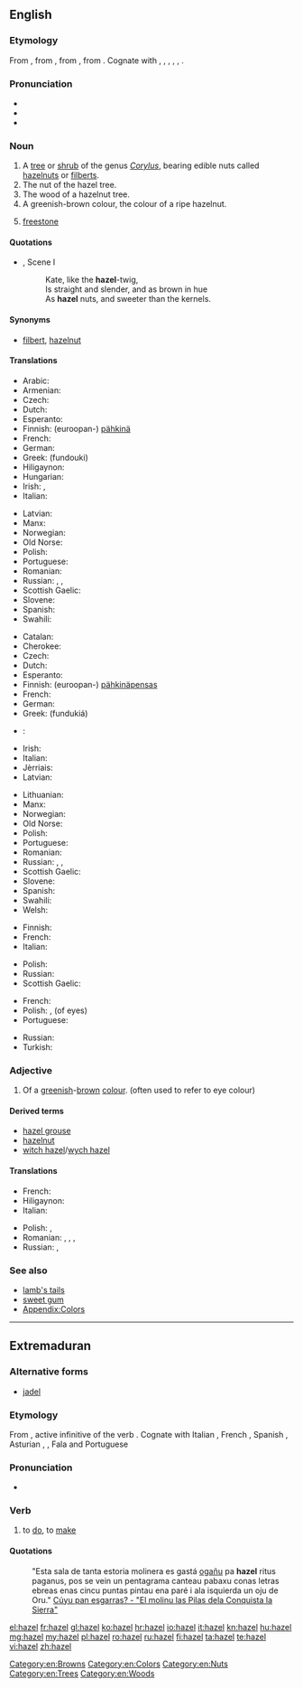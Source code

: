 {{also|Hazel}}
==English==
{{wikipedia}}

===Etymology===
From {{etyl|enm|en}}, from {{etyl|ang|en}} {{term|hæsel||hazel, shrub|lang=ang}}, from {{etyl|gem-pro|en}} {{term/t|gem-pro|*hasalaz||hazel}}, from {{etyl|ine-pro|en}} {{term/t|ine-pro|*koselos||hazel}}. Cognate with {{etyl|nl|-}} {{term|hazelaar||hazel|lang=nl}}, {{etyl|de|-}} {{term|Hasel||hazel|lang=de}}, {{etyl|sv|-}} {{term|hassel||hazel|lang=sv}}, {{etyl|la|-}} {{term|corulus|lang=la}}, {{term|corylus||hazel-tree, hazelwood|lang=la}}, {{etyl|ga|-}} {{term|coll||hazel|lang=ga}}.

===Pronunciation===
* {{IPA|/ˈheɪzəl/}}
* {{audio|en-us-hazel.ogg|Audio (US)}}
* {{rhymes|eɪzəl}}

===Noun===
{{en-noun|-|s}}

# A [[tree]] or [[shrub]] of the genus ''[[Corylus]]'', bearing edible nuts called [[hazelnut]]s or [[filbert]]s.
# The nut of the hazel tree.
# The wood of a hazelnut tree.
# A greenish-brown colour, the colour of a ripe hazelnut.
#: {{color panel|A67B5B}}
# {{context|mining|lang=en}} [[freestone]]
#: {{rfquotek|Raymond}}

====Quotations====
* {{RQ:Shakespeare Shrew|II}}, Scene I
*: Kate, like the '''hazel'''-twig,
*: Is straight and slender, and as brown in hue
*: As '''hazel''' nuts, and sweeter than the kernels.

====Synonyms====
* {{sense|nut}} [[filbert]], [[hazelnut]]

====Translations====
{{trans-top|nut}}
* Arabic: {{t+|ar|بُندُق|tr=bondoq|sc=Arab}}
* Armenian: {{t|hy|պնդուկ|tr=pnduk}}
* Czech: {{t+|cs|lískový ořech|m}}
* Dutch: {{t+|nl|hazelnoot}}
* Esperanto: {{t|eo|avelo}}
* Finnish: (euroopan-) [[pähkinä]]
* French: {{t+|fr|noisette|f}}
* German: {{t+|de|Haselnuss|f}}
* Greek: {{t+|el|φουντούκι|n}} (fundouki)
* Hiligaynon: {{t|hil|abelyana|alt=abelyána}}
* Hungarian: {{t+|hu|mogyoró}}
* Irish: {{t|ga|cnó coill|m}}, {{t|ga|cnó gaelach|m}}
* Italian: {{t+|it|nocciola|f}}
{{trans-mid}}
* Latvian: {{t|lv|lazdu rieksts|m}}
* Manx: {{t|gv|cro coull}}
* Norwegian: {{t|no|hasselnøtt|m|f}}
* Old Norse: {{t|non|hesli}}
* Polish: {{t|pl|orzech laskowy|m}}
* Portuguese: {{t+|pt|avelã|f}}
* Romanian: {{t|ro|alună}}
* Russian: {{t|ru|лесной орех|tr=l'esnój or'éχ|m}}, {{t+|ru|лещина|tr=leščína}}, {{t+|ru|фундук|tr=fundúk|m}} {{qualifier|cultured}}
* Scottish Gaelic: {{t|gd|cnò challtainn|f}}
* Slovene: {{t+|sl|lešnik|m}}
* Spanish: {{t+|es|avellana|f}}
* Swahili: {{t|sw|hazeli}}
{{trans-bottom}}

{{trans-top|tree / shrub}}
* Catalan: {{t|ca|avellaner}}
* Cherokee: {{t|chr|ᏴᎩᏛ|tr=yvgidv|sc=Cher}}
* Czech: {{t+|cs|líska|f}}
* Dutch: {{t+|nl|hazelaar|m}}
* Esperanto: {{t|eo|avelujo}}
* Finnish: (euroopan-) [[pähkinä]][[pensas]]
* French: {{t+|fr|noisetier|m}}
* German: {{t|de|Haselstrauch|m}}
* Greek: {{t+|el|φουντουκιά|f}} (fundukiá)
* {{ttbc|hu}}: {{t+|hu|mogyoróbokor}} <!-- link as t-SOP if non-idiomatic; put marked word in|alt=; see [[User:Kephir/gadgets/xte#Translation_fixing]] -->
* Irish: {{t|ga|coll|m}}
* Italian: {{t|it|nocciòlo|m}}
* Jèrriais: {{t|roa-jer|codriyi|m}}
* Latvian: {{t+|lv|lazda|f}}
{{trans-mid}}
* Lithuanian: {{t+|lt|lazdynas}}
* Manx: {{t|gv|coull}}
* Norwegian: {{t|no|hassel|m|f}}
* Old Norse: {{t|non|hesli}}
* Polish: {{t+|pl|leszczyna|f}}
* Portuguese: {{t|pt|aveleiro|m}}
* Romanian: {{t+|ro|alun}}
* Russian: {{t|ru|лесной орех|tr=l'esnój oréχ|m}}, {{t+|ru|лещина|tr=leščína}}, {{t+|ru|фундук|tr=fundúk|m}} {{qualifier|cultured}}
* Scottish Gaelic: {{t|gd|calltainn|f}}
* Slovene: {{t+|sl|leska|f}}
* Spanish: {{t+|es|avellano|m}}
* Swahili: {{t|sw|mhazeli}}
* Welsh: {{t|cy|cyll|f-p}}
{{trans-bottom}}

{{trans-top|wood}}
* Finnish: {{t+|fi|pähkinäpuu}}
* French: {{t+|fr|noisetier|m}}
* Italian: {{t|it|legno di nocciolo|m}}
{{trans-mid}}
* Polish: {{t+|pl|leszczyna|f}}
* Russian: {{t+|ru|орех|tr=or'éχ|m}}
* Scottish Gaelic: {{t|gd|calltainn|f}}
{{trans-bottom}}

{{trans-top|colour}}
* French: {{t+|fr|noisette|f}}
* Polish: {{t+|pl|orzechowy|m}}, {{t+|pl|piwny|m}} (of eyes)
* Portuguese: {{t+|pt|avelã|f}}
{{trans-mid}}
* Russian: {{t+|ru|ореховый|m|tr=or'éχovyj}}
* Turkish: {{t+|tr|ela}}
{{trans-bottom}}

===Adjective===
{{en-adj|?}}

# Of a [[greenish]]-[[brown]] [[colour]]. (often used to refer to eye colour)

====Derived terms====
* [[hazel grouse]]
* [[hazelnut]]
* [[witch hazel]]/[[wych hazel]]

====Translations====
{{trans-top|colour}}
* French: {{t+|fr|noisette}}
* Hiligaynon: {{t|hil|abelyana|alt=abelyána}}
* Italian: {{t+|it|nocciola}}
{{trans-mid}}
* Polish: {{qualifier|of eyes}} {{t+|pl|piwny|m}}, {{t+|pl|orzechowy|m}}
* Romanian: {{t|ro|căprui}}, {{t|ro|castaniu}}, {{t|ro|căpriu}}, {{t|ro|aluniu}}
* Russian: {{t+|ru|карий|tr=kárij}} {{qualifier|of eyes}}, {{t+|ru|ореховый|tr=or'éχovyj}}
{{trans-bottom}}

===See also===
* [[lamb's tails]]
* [[sweet gum]]
* [[Appendix:Colors]]

[[Category:en:Browns]]
[[Category:en:Colors]]
[[Category:en:Nuts]]
[[Category:en:Trees]]
[[Category:en:Woods]]

----

==Extremaduran==

===Alternative forms===
* [[jadel]]

===Etymology===
From {{etyl|la|ext}} {{term|facere|lang=la}}, active infinitive of the verb {{term/t|la|faciō||I do, I make}}. Cognate with Italian {{term|fare||lang=it}}, French {{term|faire||lang=fr}}, Spanish {{term|hacer||lang=es}}, Asturian {{term|facer|lang=ast}}, {{term|facere|lang=ast}}, Fala {{term|fel|lang=fax}} and Portuguese {{term|fazer||lang=pt}}

===Pronunciation===
* {{IPA|[ haˈðel ]|lang=ext}}

===Verb===
{{head|ext|verb}}

# to [[do]], to [[make]]

====Quotations====
: "Esta sala de tanta estoria molinera es gastá [[ogañu]] pa '''hazel''' ritus paganus, pos se vein un pentagrama canteau pabaxu conas letras ebreas enas cincu puntas pintau ena paré i ala isquierda un oju de Oru." [http://cuyupanesgarras.blogspot.com/2013/02/el-molinu-las-pilas-dela-conquista-la.html Cúyu pan esgarras? - "El molinu las Pilas dela Conquista la Sierra"]

[[el:hazel]]
[[fr:hazel]]
[[gl:hazel]]
[[ko:hazel]]
[[hr:hazel]]
[[io:hazel]]
[[it:hazel]]
[[kn:hazel]]
[[hu:hazel]]
[[mg:hazel]]
[[my:hazel]]
[[pl:hazel]]
[[ro:hazel]]
[[ru:hazel]]
[[fi:hazel]]
[[ta:hazel]]
[[te:hazel]]
[[vi:hazel]]
[[zh:hazel]]